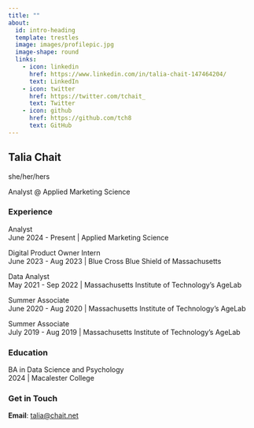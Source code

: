 ```yaml
---
title: ""
about:
  id: intro-heading
  template: trestles
  image: images/profilepic.jpg
  image-shape: round
  links:
    - icon: linkedin
      href: https://www.linkedin.com/in/talia-chait-147464204/ 
      text: LinkedIn
    - icon: twitter
      href: https://twitter.com/tchait_
      text: Twitter
    - icon: github
      href: https://github.com/tch8
      text: GitHub
---
```

::: {#intro-heading}
## **Talia Chait**
she/her/hers

Analyst @ Applied Marketing Science 

### Experience

Analyst <br> June 2024 - Present \| Applied Marketing Science

Digital Product Owner Intern<br> June 2023 - Aug 2023 \| Blue Cross Blue Shield of Massachusetts

Data Analyst<br> May 2021 - Sep 2022 \| Massachusetts Institute of Technology's AgeLab

Summer Associate<br> June 2020 - Aug 2020 \| Massachusetts Institute of Technology's AgeLab

Summer Associate<br> July 2019 - Aug 2019 \| Massachusetts Institute of Technology's AgeLab

### Education

BA in Data Science and Psychology<br> 2024 \| Macalester College

:::
### Get in Touch
**Email**: <a href='mailto:talia@chait.net'>talia@chait.net</a>


